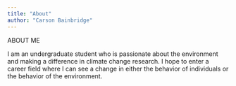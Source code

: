 ```yaml
---
title: "About"
author: "Carson Bainbridge"
---
```


ABOUT ME

I am an undergraduate student who is passionate about the environment and making a difference in climate change research. I hope to enter a career field where I can see a change in either the behavior of individuals or the behavior of the environment.
